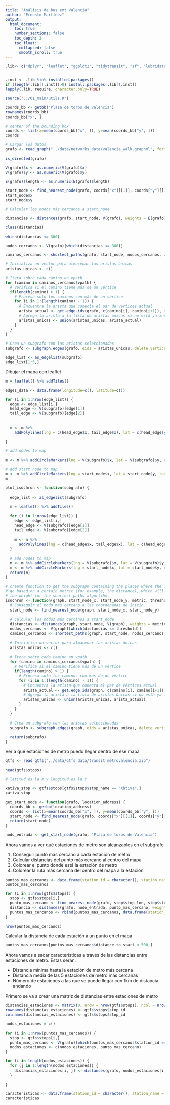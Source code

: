 ```yaml
---
title: "Análisis de bus emt Valencia"
author: "Ernesto Martínez"
output: 
  html_document:
    toc: true
    number_sections: false
    toc_depth: 2
    toc_float:
      collapsed: false
      smooth_scroll: true
---
```


```r
.lib<- c("dplyr", "leaflet", "ggplot2", "tidytransit", "sf", "lubridate", "igraph", "osmdata")


.inst <- .lib %in% installed.packages()
if (length(.lib[!.inst])>0) install.packages(.lib[!.inst])
lapply(.lib, require, character.only=TRUE)

```

```r
source("../01_main/utils.R")
```


```r
coords_bb <- getbb("Plaza de toros de Valencia")
rownames(coords_bb)
coords_bb["x", ]

# center of the bounding box
coords <- list(x=mean(coords_bb["x", ]), y=mean(coords_bb["y", ]))
coords
```


```r
# Cargar los datos
grafo <- read_graph("../data/networks_data/valencia_walk.graphml", format = "graphml")
```


```r
is_directed(grafo)
```


```r
V(grafo)$x <- as.numeric(V(grafo)$x)
V(grafo)$y <- as.numeric(V(grafo)$y)

E(grafo)$length <- as.numeric(E(grafo)$length)
```


```r
start_node <- find_nearest_node(grafo, coords["x"][[1]], coords["y"][[1]])
start_node$x
start_node$y
```


```r
# Calcular los nodos más cercanos a start_node

distancias <- distances(grafo, start_node, V(grafo), weights = E(grafo)$length)

class(distancias)
```


```r
which(distancias <= 300)
```


```r
nodos_cercanos <- V(grafo)[which(distancias <= 300)]
```


```r
caminos_cercanos <- shortest_paths(grafo, start_node, nodos_cercanos, weights = E(grafo)$length)
```


```r
# Inicializa un vector para almacenar las aristas únicas
aristas_unicas <- c()

# Itera sobre cada camino en vpath
for (camino in caminos_cercanos$vpath) {
  # Verifica si el camino tiene más de un vértice
  if(length(camino) > 1) {
    # Procesa solo los caminos con más de un vértice
    for (i in 1:(length(camino) - 1)) {
      # Encuentra la arista que conecta el par de vértices actual
      arista_actual <- get.edge.ids(grafo, c(camino[i], camino[i+1]), directed = FALSE)
      # Agrega la arista a la lista de aristas únicas si no está ya incluida
      aristas_unicas <- union(aristas_unicas, arista_actual)
    }
  }
}

# Crea un subgrafo con las aristas seleccionadas
subgrafo <- subgraph.edges(grafo, eids = aristas_unicas, delete.vertices = TRUE)
```


```r
edge_list <- as_edgelist(subgrafo)
edge_list[1:5,]
```

Dibujar el mapa con leaflet


```r
m = leaflet() %>% addTiles()

edges_data <- data.frame(longitude=c(), latitude=c())

for (i in 1:nrow(edge_list)) {
  edge <- edge_list[i,]
  head_edge <- V(subgrafo)[edge[1]]
  tail_edge <- V(subgrafo)[edge[2]]
  
  
  m <- m %>%
    addPolylines(lng = c(head_edge$x, tail_edge$x), lat = c(head_edge$y, tail_edge$y))
  
}

# add nodes to map

m <- m %>% addCircleMarkers(lng = V(subgrafo)$x, lat = V(subgrafo)$y, radius = 5, color = "red")

# add start node to map
m <- m %>% addCircleMarkers(lng = start_node$x, lat = start_node$y, radius = 5, color = "yellow")
m


```

```r
plot_isochron <- function(subgrafo) {
  
  edge_list <- as_edgelist(subgrafo)
  
  m = leaflet() %>% addTiles()
  
  for (i in 1:nrow(edge_list)) {
    edge <- edge_list[i,]
    head_edge <- V(subgrafo)[edge[1]]
    tail_edge <- V(subgrafo)[edge[2]]
    
    m <- m %>%
      addPolylines(lng = c(head_edge$x, tail_edge$x), lat = c(head_edge$y, tail_edge$y))
  }
  
  # add nodes to map
  m <- m %>% addCircleMarkers(lng = V(subgrafo)$x, lat = V(subgrafo)$y, radius = 5, color = "red")
  m <- m %>% addCircleMarkers(lng = start_node$x, lat = start_node$y, radius = 5, color = "yellow")
  return(m)
}
```



```r
# create function to get the subgraph containing the places where the user can
# go based on a certain metric (for example, the distance), which will be used as
# the weight for the shortest_paths algortihm
isochron <- function(graph, start_node_x, start_node_y, metric, threshold) {
  # Conseguir el nodo más cercano a las coordenadas de inicio
  start_node <- find_nearest_node(graph, start_node_x, start_node_y)
  
  # Calcular los nodos más cercanos a start_node
  distancias <- distances(graph, start_node, V(graph), weights = metric)
  nodos_cercanos <- V(graph)[which(distancias <= threshold)]
  caminos_cercanos <- shortest_paths(graph, start_node, nodos_cercanos, weights = metric)
  
  # Inicializa un vector para almacenar las aristas únicas
  aristas_unicas <- c()
  
  # Itera sobre cada camino en vpath
  for (camino in caminos_cercanos$vpath) {
    # Verifica si el camino tiene más de un vértice
    if(length(camino) > 1) {
      # Procesa solo los caminos con más de un vértice
      for (i in 1:(length(camino) - 1)) {
        # Encuentra la arista que conecta el par de vértices actual
        arista_actual <- get.edge.ids(graph, c(camino[i], camino[i+1]), directed = FALSE)
        # Agrega la arista a la lista de aristas únicas si no está ya incluida
        aristas_unicas <- union(aristas_unicas, arista_actual)
      }
    }
  }
  
  # Crea un subgrafo con las aristas seleccionadas
  subgrafo <- subgraph.edges(graph, eids = aristas_unicas, delete.vertices = TRUE)
  
  return(subgrafo)
}
```


Ver a qué estaciones de metro puedo llegar dentro de ese mapa


```r
gtfs <- read_gtfs("../data/gtfs_data/transit_metrovalencia.zip")
```

```r
head(gtfs$stops)
```

```r
# latitud es la X y longitud es la Y
```


```r
xativa_stop <- gtfs$stops[gtfs$stops$stop_name == "Xàtiva",]
xativa_stop

```


```r
get_start_node <- function(grafo, location_address) {
  coords_bb <- getbb(location_address)
  coords <- list(x=mean(coords_bb["x", ]), y=mean(coords_bb["y", ]))
  start_node <- find_nearest_node(grafo, coords["x"][[1]], coords["y"][[1]])
  return(start_node)
}
```

```r
nodo_entrada <- get_start_node(grafo, "Plaza de toros de Valencia")
```

Ahora vamos a ver qué estaciones de metro son alcanzables en el subgrafo

1. Conseguir punto más cercano a cada estación de metro
2. Calcular distancias del punto más cercano al centro del mapa
3. Colorear el punto donde está la estación de metro
4. Colorear la ruta más cercana del centro del mapa a la estación

```r
puntos_mas_cercanos <- data.frame(station_id = character(), station_name = character(), point_id = character(), x = numeric(), y = numeric(), distance_to_start = numeric())
puntos_mas_cercanos
```


```r
for (i in 1:nrow(gtfs$stops)) {
  stop <- gtfs$stops[i,]
  punto_mas_cercano <- find_nearest_node(grafo, stop$stop_lon, stop$stop_lat)
  distancia <- distances(grafo, nodo_entrada, punto_mas_cercano, weights = E(grafo)$length)
  puntos_mas_cercanos <- rbind(puntos_mas_cercanos, data.frame(station_id = stop$stop_id, station_name = stop$stop_name, point_id = punto_mas_cercano$id, x = punto_mas_cercano$x, y = punto_mas_cercano$y, distance_to_start = distancia))
}
```

```r
nrow(puntos_mas_cercanos)
```

Calcular la distancia de cada estación a un punto en el mapa


```r
puntos_mas_cercanos[puntos_mas_cercanos$distance_to_start < 500,]
```


Ahora vamos a sacar características a través de las distancias entre estaciones de metro. Estas serán:

- Distancia mínima hasta la estación de metro más cercana
- Distancia media de las 5 estaciones de metro más cercanas
- Número de estaciones a las que se puede llegar con 1km de distancia andando

Primero se va a crear una matriz de distancias entre estaciones de metro

```r
distancias_estaciones <- matrix(0, nrow = nrow(gtfs$stops), ncol = nrow(gtfs$stops))
rownames(distancias_estaciones) <- gtfs$stops$stop_id
colnames(distancias_estaciones) <- gtfs$stops$stop_id

nodos_estaciones = c()

for (i in 1:nrow(puntos_mas_cercanos)) {
  stop <- gtfs$stops[i,]
  punto_mas_cercano <- V(grafo)[which(puntos_mas_cercanos$station_id == stop$stop_id)]
  nodos_estaciones <- c(nodos_estaciones, punto_mas_cercano)
}

```

```r
for (i in length(nodos_estaciones)) {
  for (j in 1:length(nodos_estaciones)) {
    distancias_estaciones[i, j] <- distances(grafo, nodos_estaciones[i], nodos_estaciones[j], weights = E(grafo)$length)
  }
  
}
```


```r
caracteristicas <- data.frame(station_id = character(), station_name = character(), min_distance = numeric(), mean_distance = numeric(), num_stations_within_1km = numeric())
caracteristicas
```


```r
```

































